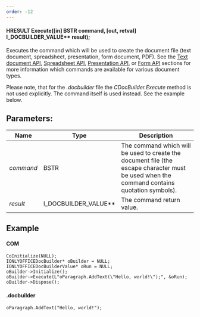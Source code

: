 ```yaml
---
order: -12
---
```

#### HRESULT Execute(\[in] BSTR command, \[out, retval] I\_DOCBUILDER\_VALUE\*\* result);

Executes the command which will be used to create the document file (text document, spreadsheet, presentation, form document, PDF). See the [Text document API](/docbuilder/textdocumentapi), [Spreadsheet API](/docbuilder/spreadsheetapi), [Presentation API](/docbuilder/presentationapi), or [Form API](/docbuilder/formapi) sections for more information which commands are available for various document types.

Please note, that for the *.docbuilder* file the *CDocBuilder.Execute* method is not used explicitly. The command itself is used instead. See the example below.

## Parameters:

| Name      | Type                     | Description                                                                                                                                 |
| --------- | ------------------------ | ------------------------------------------------------------------------------------------------------------------------------------------- |
| *command* | BSTR                     | The command which will be used to create the document file (the escape character must be used when the command contains quotation symbols). |
| *result*  | I\_DOCBUILDER\_VALUE\*\* | The command return value.                                                                                                                   |

## Example

#### COM

```
CoInitialize(NULL);
IONLYOFFICEDocBuilder* oBuilder = NULL;
IONLYOFFICEDocBuilderValue* oRun = NULL;
oBuilder->Initialize();
oBuilder->Execute(L"oParagraph.AddText(\"Hello, world!\");", &oRun);
oBuilder->Dispose();
```

#### .docbuilder

```
oParagraph.AddText("Hello, world!");
```
